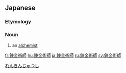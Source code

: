 ==Japanese==
{{ja-kanjitab|れん|きん|じゅつ|し|yomi=o}}

===Etymology===
{{suffix|ja|錬金術|tr1=renkinjutsu|t1=[[alchemy]]|師|tr2=shi|t2=[[-ist]]; [[-er]]|sort=れんきんじゅつし}}

===Noun===
{{ja-noun|れんきんじゅつし}}

# an [[alchemist]] {{gloss|one who practices alchemy}}

[[Category:ja:Alchemy|れんきんじゅつし]]

[[fr:錬金術師]]
[[hu:錬金術師]]
[[ja:錬金術師]]
[[ru:錬金術師]]
[[sv:錬金術師]]